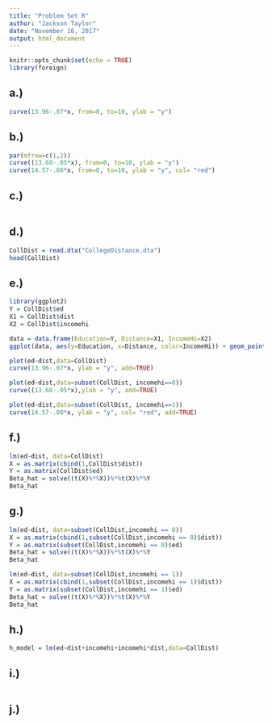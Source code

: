 ```yaml
---
title: "Problem Set R"
author: "Jackson Taylor"
date: "November 16, 2017"
output: html_document
---
```


```r
knitr::opts_chunk$set(echo = TRUE)
library(foreign)
```

## a.)
```r
curve(13.96-.07*x, from=0, to=10, ylab = "y")
```

## b.)
```r
par(mfrow=c(1,2))
curve((13.68-.05*x), from=0, to=10, ylab = "y")
curve(14.57-.08*x, from=0, to=10, ylab = "y", col= "red")
```

## c.)
```r

```

## d.)
```r
CollDist = read.dta("CollegeDistance.dta")
head(CollDist)
```

## e.)
```r
library(ggplot2)
Y = CollDist$ed
X1 = CollDist$dist
X2 = CollDist$incomehi

data = data.frame(Education=Y, Distance=X1, IncomeHi=X2)
ggplot(data, aes(y=Education, x=Distance, color=IncomeHi)) + geom_point()

plot(ed~dist,data=CollDist)
curve(13.96-.07*x, ylab = "y", add=TRUE)

plot(ed~dist,data=subset(CollDist, incomehi==0))
curve((13.68-.05*x),ylab = "y", add=TRUE)

plot(ed~dist,data=subset(CollDist, incomehi==1))
curve(14.57-.08*x, ylab = "y", col= "red", add=TRUE)
```

## f.)
```r
lm(ed~dist, data=CollDist)
X = as.matrix(cbind(1,CollDist$dist))
Y = as.matrix(CollDist$ed)
Beta_hat = solve((t(X)%*%X))%*%t(X)%*%Y
Beta_hat
```

## g.)
```r
lm(ed~dist, data=subset(CollDist,incomehi == 0))
X = as.matrix(cbind(1,subset(CollDist,incomehi == 0)$dist))
Y = as.matrix(subset(CollDist,incomehi == 0)$ed)
Beta_hat = solve((t(X)%*%X))%*%t(X)%*%Y
Beta_hat

lm(ed~dist, data=subset(CollDist,incomehi == 1))
X = as.matrix(cbind(1,subset(CollDist,incomehi == 1)$dist))
Y = as.matrix(subset(CollDist,incomehi == 1)$ed)
Beta_hat = solve((t(X)%*%X))%*%t(X)%*%Y
Beta_hat
```

## h.)
```r
h_model = lm(ed~dist+incomehi+incomehi*dist,data=CollDist)
```

## i.)
```r

```

## j.)
```r

```
